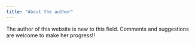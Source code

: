 ```yaml
---
title: "About the author"
---
```


The author of this website is new to this field. Comments and suggestions are welcome to make her progress!!
